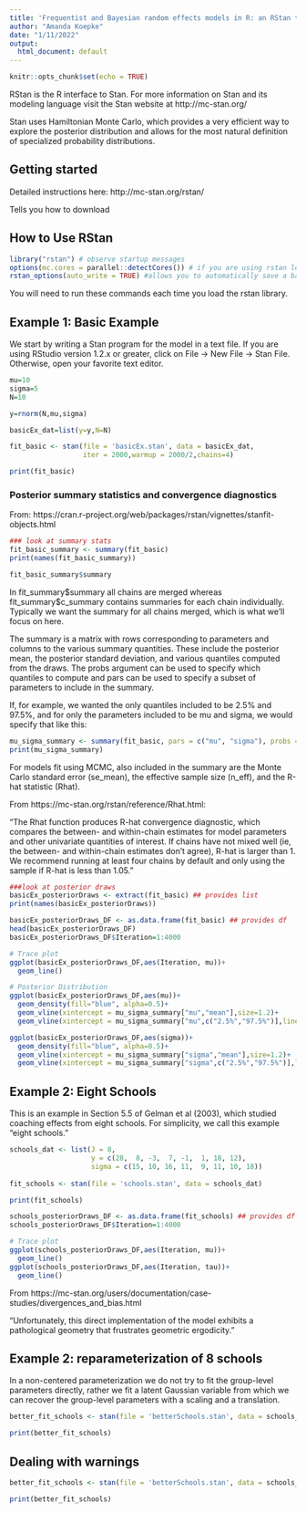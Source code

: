 ---
title: 'Frequentist and Bayesian random effects models in R: an RStan tutorial'
author: "Amanda Koepke"
date: "1/11/2022"
output:
  html_document: default
---

```{r setup, include=FALSE}
knitr::opts_chunk$set(echo = TRUE)
```

RStan is the R interface to Stan. For more information on Stan and its modeling language visit the Stan website at http://mc-stan.org/

Stan uses Hamiltonian Monte Carlo, which provides a very efficient way to explore the posterior distribution and allows for the most natural definition of specialized probability distributions. 

## Getting started

Detailed instructions here: http://mc-stan.org/rstan/

Tells you how to download 

## How to Use RStan


```{r}
library("rstan") # observe startup messages
options(mc.cores = parallel::detectCores()) # if you are using rstan locally on a multicore machine and have plenty of RAM to estimate your model in parallel, this is helpful
rstan_options(auto_write = TRUE) #allows you to automatically save a bare version of a compiled Stan program to the hard disk so that it does not need to be recompiled (unless you change it). 
```

You will need to run these commands each time you load the rstan library.

## Example 1: Basic Example

We start by writing a Stan program for the model in a text file. If you are using RStudio version 1.2.x or greater, click on File -> New File -> Stan File. Otherwise, open your favorite text editor. 

```{r}
mu=10
sigma=5
N=10

y=rnorm(N,mu,sigma)

basicEx_dat=list(y=y,N=N)

fit_basic <- stan(file = 'basicEx.stan', data = basicEx_dat,
                  iter = 2000,warmup = 2000/2,chains=4)

print(fit_basic)

```

### Posterior summary statistics and convergence diagnostics

From: https://cran.r-project.org/web/packages/rstan/vignettes/stanfit-objects.html

```{r}
### look at summary stats
fit_basic_summary <- summary(fit_basic)
print(names(fit_basic_summary))

fit_basic_summary$summary
```

In fit_summary\$summary all chains are merged whereas fit_summary\$c_summary contains summaries for each chain individually. Typically we want the summary for all chains merged, which is what we’ll focus on here.

The summary is a matrix with rows corresponding to parameters and columns to the various summary quantities. These include the posterior mean, the posterior standard deviation, and various quantiles computed from the draws. The probs argument can be used to specify which quantiles to compute and pars can be used to specify a subset of parameters to include in the summary.

If, for example, we wanted the only quantiles included to be 2.5% and 97.5%, and for only the parameters included to be mu and sigma, we would specify that like this:

```{r}
mu_sigma_summary <- summary(fit_basic, pars = c("mu", "sigma"), probs = c(0.025, 0.975))$summary
print(mu_sigma_summary)
```

For models fit using MCMC, also included in the summary are the Monte Carlo standard error (se_mean), the effective sample size (n_eff), and the R-hat statistic (Rhat).

From https://mc-stan.org/rstan/reference/Rhat.html:

"The Rhat function produces R-hat convergence diagnostic, which compares the between- and within-chain estimates for model parameters and other univariate quantities of interest. If chains have not mixed well (ie, the between- and within-chain estimates don't agree), R-hat is larger than 1. We recommend running at least four chains by default and only using the sample if R-hat is less than 1.05."


```{r}
###look at posterior draws
basicEx_posteriorDraws <- extract(fit_basic) ## provides list
print(names(basicEx_posteriorDraws))

basicEx_posteriorDraws_DF <- as.data.frame(fit_basic) ## provides df
head(basicEx_posteriorDraws_DF)
basicEx_posteriorDraws_DF$Iteration=1:4000

# Trace plot
ggplot(basicEx_posteriorDraws_DF,aes(Iteration, mu))+
  geom_line()

# Posterior Distribution
ggplot(basicEx_posteriorDraws_DF,aes(mu))+
  geom_density(fill="blue", alpha=0.5)+
  geom_vline(xintercept = mu_sigma_summary["mu","mean"],size=1.2)+
  geom_vline(xintercept = mu_sigma_summary["mu",c("2.5%","97.5%")],linetype="longdash",size=1.2)

ggplot(basicEx_posteriorDraws_DF,aes(sigma))+
  geom_density(fill="blue", alpha=0.5)+
  geom_vline(xintercept = mu_sigma_summary["sigma","mean"],size=1.2)+
  geom_vline(xintercept = mu_sigma_summary["sigma",c("2.5%","97.5%")],linetype="longdash",size=1.2)

```


## Example 2: Eight Schools

This is an example in Section 5.5 of Gelman et al (2003), which studied coaching effects from eight schools. For simplicity, we call this example "eight schools."

```{r}
schools_dat <- list(J = 8, 
                    y = c(28,  8, -3,  7, -1,  1, 18, 12),
                    sigma = c(15, 10, 16, 11,  9, 11, 10, 18))
                    
fit_schools <- stan(file = 'schools.stan', data = schools_dat)

print(fit_schools)

schools_posteriorDraws_DF <- as.data.frame(fit_schools) ## provides df
schools_posteriorDraws_DF$Iteration=1:4000

# Trace plot
ggplot(schools_posteriorDraws_DF,aes(Iteration, mu))+
  geom_line()
ggplot(schools_posteriorDraws_DF,aes(Iteration, tau))+
  geom_line()
```


From https://mc-stan.org/users/documentation/case-studies/divergences_and_bias.html

"Unfortunately, this direct implementation of the model exhibits a pathological geometry that frustrates geometric ergodicity."

## Example 2: reparameterization of 8 schools

In a non-centered parameterization we do not try to fit the group-level parameters directly, rather we fit a latent Gaussian variable from which we can recover the group-level parameters with a scaling and a translation.


```{r}
                    
better_fit_schools <- stan(file = 'betterSchools.stan', data = schools_dat,iter=11000, warmup=1000)

print(better_fit_schools)
```


## Dealing with warnings

```{r}
better_fit_schools <- stan(file = 'betterSchools.stan', data = schools_dat,iter=11000, warmup=1000,control=list(adapt_delta=0.90))

print(better_fit_schools)
```



